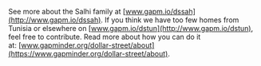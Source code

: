 
See more about the Salhi family at [www.gapm.io/dssah](http://www.gapm.io/dssah). If you think we have too few homes from Tunisia or elsewhere on [www.gapm.io/dstun](http://www.gapm.io/dstun), feel free to contribute. Read more about how you can do it at: [www.gapminder.org/dollar-street/about](https://www.gapminder.org/dollar-street/about).
